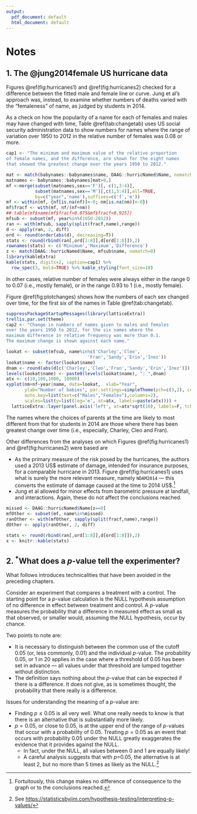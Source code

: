 ```yaml
---
output:
  pdf_document: default
  html_document: default
---
```

# Notes

## 1. The @jung2014female US hurricane data {#hurricanes .unnumbered}

Figures \@ref(fig:hurricanes1) and \@ref(fig:hurricanes2) checked 
for a difference between the fitted male and female line or curve.
Jung et al's approach was, instead, to examine whether numbers of 
deaths varied with the "femaleness" of name, as judged by students 
in 2014.  

As a check on how the popularity of a name for each of females 
and males may have changed with time, Table \@ref(tab:changetab)
uses US social security administration data to show numbers for
names where the range of variation over 1950 to 2012 in the 
relative number of females was 0.08 or more.

```r
cap1 <- "The minimum and maximum value of the relative proportion
of female names, and the difference, are shown for the eight names
that showed the greatest change over the years 1950 to 2012."
```

```r
mat <- match(babynames::babynames$name, DAAG::hurricNamed$Name, nomatch=0)
matnames <- babynames::babynames[mat>0,]
mf <-merge(subset(matnames,sex=='F')[, c(1,3:4)], 
           subset(matnames,sex=='M')[,c(1,3:4)],all=TRUE,
           by=c("year",'name'),suffixes=c('f','m'))
mf <- within(mf, {nf[is.na(nf)]<-0; nm[is.na(nm)]<-0})
mf$fracf <- with(mf, nf/(nf+nm))
## table(mf$name[mf$fracf>0.075&mf$fracf<0.925])
mfsub <- subset(mf, year%in%(1950:2012))
ran <- with(mfsub, sapply(split(fracf,name),range))
d <- apply(ran, 2, diff)
ord <- round(order(abs(d), decreasing=T))
stats <- round(rbind(ran[,ord[1:8]],d[ord[1:8]]),2)
rownames(stats) <- c('Minimum','Maximum','Difference')
z <- match(DAAG::hurricNamed$Name, mfsub$name, nomatch=0)
library(kableExtra)
kable(stats, digits=2, caption=cap1) %>% 
  row_spec(3, bold=TRUE) %>% kable_styling(font_size=10)
```
In other cases, relative number of females were always
either in the range 0 to 0.07 (i.e., mostly female), or
in the range 0.93 to 1 (i.e., mostly female).

Figure \@ref(fig:plotchanges) shows how the numbers of
each sex changed over time, for the first six of the
names in Table \@ref(tab:changetab).

```r
suppressPackageStartupMessages(library(latticeExtra))
trellis.par.set(theme)
cap2 <- "Change in numbers of names given to males and females
over the years 1950 to 2012, for the six names where the 
maximum difference in relative frequency was more than 0.1.
The maximum change is shown against each name."
```


```r
lookat <- subset(mfsub, name%in%c('Charley','Cleo',
                               'Fran','Sandy','Erin','Inez'))
lookat$name <- factor(lookat$name)
dnam <- round(abs(d[c('Charley','Cleo','Fran','Sandy','Erin','Inez')]),2)
levels(lookat$name) <- paste0(levels(lookat$name), ": ",dnam)
atx <- c(10,100,1000, 10000)
xyplot(nm+nf~year|name, data=lookat,  xlab="Year", 
       ylab="Number of babies", par.settings=simpleTheme(pch=c(3,2), cex=0.8), 
       auto.key=list(text=c("Males","Females"),columns=2),
       scales=list(y=list(log='e', at=atx, labels=paste(atx)))) +
  latticeExtra::layer(panel.axis('left', at=atx*sqrt(10), labels=F, tck=0.5))
```

The names where the choices of parents at the time are likely to
most different from that for students in 2014 are those where
there has been greatest change over time (i.e., especially, 
Charley, Cleo and Fran).

\enlargethispage{21pt}

Other differences from the analyses on which Figures 
\@ref(fig:hurricanes1) and \@ref(fig:hurricanes2) were based
are

* As the primary measure of the risk posed by the hurricanes, the 
authors used a 2013 US\$ estimate of damage, intended for
insurance purposes, for a comparable hurricane in 2013.  Figure 
\@ref(fig:hurricanes1) uses what is surely the more relevant
measure, namely `NDAM2014` --- this converts the estimate of
damage caused at the time to 2014 US\$.^[Fortuitously, this 
change makes no difference of consequence to the graph or to 
the conclusions reached.] 
* Jung et al allowed for minor effects from barometric pressure 
at landfall, and interactions. Again, these do not affect 
the conclusions reached.

```r
missed <- DAAG::hurricNamed$Name[z==0]
mfOther <- subset(mf, name%in%missed)
ranOther <- with(mfOther, sapply(split(fracf,name),range))
dOther <- apply(ranOther, 2, diff)
```

```r
stats <- round(rbind(ran[,ord[1:8]],d[ord[1:8]]),2)
x <- knitr::kable(stats)
```

## 2. $^*$What does a $p$-value tell the experimenter? {#pval .unnumbered}

What follows introduces technicalities that have been avoided in the
preceding chapters. 

Consider an experiment that compares a treatment with a control.
The starting point for a $p$-value calculation is the NULL 
hypothesis assumption of no difference in effect between 
treatment and control.
A $p$-value measures the probability that a difference in
measured effect as small as that observed, or smaller would,
assuming the NULL hypothesis, occur by chance.

Two points to note are:

* It is necessary to distinguish between the common use of the
cutoff $0.05$ (or, less commonly, 0.01)  and the individual $p$-value.
The probability $0.05$, or 1 in 20 applies in the case where
a threshold of 0.05 has been set in advance --- all values
under that threshold are lumped together without distinction.
* The definition says nothing about the $p$-value that can be expected 
if there is a difference.  It does not give, as is sometimes thought, 
the probability that there really is a difference.

Issues for understanding the meaning of a $p$-value are:

* Finding $p \leq 0.05$ is all very well.  What one really 
needs to know is that there is an alternative that is
substantially more likely.
* $p = 0.05$, or close to 0.05, is at the upper end of the range
of $p$-values that occur with a probability of 0.05.  Treating
$p = 0.05$ as an event that occurs with probability 0.05 under
the NULL greatly exaggerates the evidence that it provides 
against the NULL.
    + In fact, under the NULL, all values between 0 and 1 are
    equally likely!
    + A careful analysis suggests that with $p$=0.05, the
    alternative is at least 2, but no more than 5 times as
    likely as the 
    NULL.^[See <https://statisticsbyjim.com/hypothesis-testing/interpreting-p-values/>]

